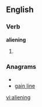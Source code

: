==English==
===Verb===
'''aliening'''
# {{present participle of|[[alien]]}}

===Anagrams===
* {{alphagram|aegiilnn}}
* [[gain line#English|gain line]]


[[vi:aliening]]